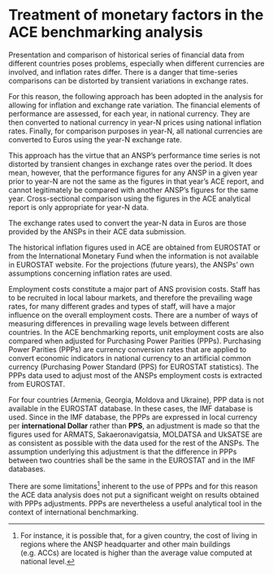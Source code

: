 # Treatment of monetary factors in the ACE benchmarking analysis

Presentation and comparison of historical series of financial data from different countries poses problems, especially when different currencies are involved, and inflation rates differ. There is a danger that time-series comparisons can be distorted by transient variations in exchange rates.

For this reason, the following approach has been adopted in the analysis for allowing for inflation and exchange rate variation. The financial elements of performance are assessed, for each year, in national currency. They are then converted to national currency in year-N prices using national inflation rates. Finally, for comparison purposes in year-N, all national currencies are converted to Euros using the year-N exchange rate.

This approach has the virtue that an ANSP's performance time series is not distorted by transient changes in exchange rates over the period. It does mean, however, that the performance figures for any ANSP in a given year prior to year-N are not the same as the figures in that year's ACE report, and cannot legitimately be compared with another ANSP's figures for the same year. Cross-sectional comparison using the figures in the ACE analytical report is only appropriate for year-N data.

The exchange rates used to convert the year-N data in Euros are those provided by the ANSPs in their ACE data submission.

The historical inflation figures used in ACE are obtained from EUROSTAT or from the International Monetary Fund when the information is not available in EUROSTAT website. For the projections (future years), the ANSPs' own assumptions concerning inflation rates are used.

Employment costs constitute a major part of ANS provision costs. Staff has to be recruited in local labour markets, and therefore the prevailing wage rates, for many different grades and types of staff, will have a major influence on the overall employment costs. There are a number of ways of measuring differences in prevailing wage levels between different countries. In the ACE benchmarking reports, unit employment costs are also compared when adjusted for Purchasing Power Parities (PPPs). Purchasing Power Parities (PPPs) are currency conversion rates that are applied to convert economic indicators in national currency to an artificial common currency (Purchasing Power Standard (PPS) for EUROSTAT statistics). The PPPs data used to adjust most of the ANSPs employment costs is extracted from EUROSTAT.

For four countries (Armenia, Georgia, Moldova and Ukraine), PPP data is not available in the EUROSTAT database. In these cases, the IMF database is used. Since in the IMF database, the PPPs are expressed in local currency per **international Dollar** rather than **PPS**, an adjustment is made so that the figures used for ARMATS, Sakaeronavigatsia, MOLDATSA and UkSATSE are as consistent as possible with the data used for the rest of the ANSPs. The assumption underlying this adjustment is that the difference in PPPs between two countries shall be the same in the EUROSTAT and in the IMF databases.

There are some limitations[^6] inherent to the use of PPPs and for this reason the ACE data analysis does not put a significant weight on results obtained with PPPs adjustments. PPPs are nevertheless a useful analytical tool in the context of international benchmarking.

[^6]: For instance, it is possible that, for a given country, the cost of living in regions where the ANSP headquarter and other main buildings (e.g. ACCs) are located is higher than the average value computed at national level.

